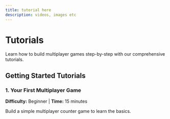 ```yaml
---
title: tutorial here
description: videos, images etc
---
```


# Tutorials

Learn how to build multiplayer games step-by-step with our comprehensive tutorials.

## Getting Started Tutorials

### 1. Your First Multiplayer Game
**Difficulty:** Beginner | **Time:** 15 minutes

Build a simple multiplayer counter game to learn the basics.
